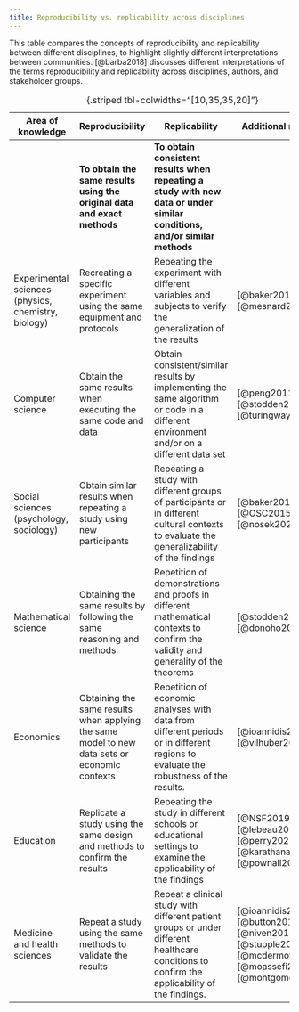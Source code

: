 ```yaml
---
title: Reproducibility vs. replicability across disciplines
---
```


This table compares the concepts of reproducibility and replicability between different disciplines, to highlight slightly different interpretations between communities. [@barba2018] discusses different interpretations of the terms reproducibility and replicability across disciplines, authors, and stakeholder groups.

::: column-screen-inset-right
| Area of knowledge                                   | Reproducibility                                                                               | Replicability                                                                                                                                | Additional readings                                                                                                  |
|----------------|----------------|------------------------|-----------------|
|                                                     | **To obtain the same results using the original data and exact methods**                      | **To obtain consistent results when repeating a study with new data or under similar conditions, and/or similar methods**                    |                                                                                                                      |
| Experimental sciences (physics, chemistry, biology) | Recreating a specific experiment using the same equipment and protocols                       | Repeating the experiment with different variables and subjects to verify the generalization of the results                                   | [@baker2017], [@mesnard2017]                                                                                         |
| Computer science                                    | Obtain the same results when executing the same code and data                                 | Obtain consistent/similar results by implementing the same algorithm or code in a different environment and/or on a different data set       | [@peng2011], [@stodden2014], [@turingway2019]                                                                        |
| Social sciences (psychology, sociology)             | Obtain similar results when repeating a study using new participants                          | Repeating a study with different groups of participants or in different cultural contexts to evaluate the generalizability of the findings   | [@baker2015], [@OSC2015], [@nosek2022]                                                                               |
| Mathematical science                                | Obtaining the same results by following the same reasoning and methods.                       | Repetition of demonstrations and proofs in different mathematical contexts to confirm the validity and generality of the theorems            | [@stodden2013], [@donoho2015]                                                                                        |
| Economics                                           | Obtaining the same results when applying the same model to new data sets or economic contexts | Repetition of economic analyses with data from different periods or in different regions to evaluate the robustness of the results.          | [@ioannidis2017], [@vilhuber2020]                                                                                    |
| Education                                           | Replicate a study using the same design and methods to confirm the results                    | Repeating the study in different schools or educational settings to examine the applicability of the findings                                | [@NSF2019], [@lebeau2021], [@perry2022], [@karathanasis2022], [@pownall2023]                                         |
| Medicine and health sciences                        | Repeat a study using the same methods to validate the results                                 | Repeat a clinical study with different patient groups or under different healthcare conditions to confirm the applicability of the findings. | [@ioannidis2005], [@button2013], [@niven2018] , [@stupple2019], [@mcdermott2021], [@moassefi2023], [@montgomery2024] |

: {.striped tbl-colwidths="\[10,35,35,20\]"}
:::
